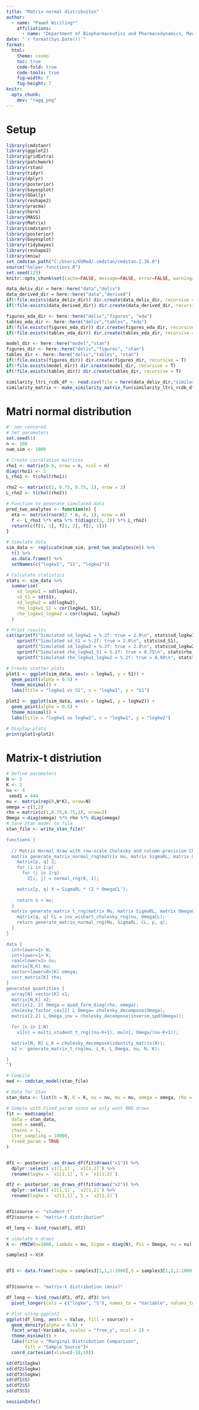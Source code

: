 ```yaml
---
title: "Matrix normal distribuiton"
author:
  - name: "Paweł Wiczling*"
    affiliations:
      - name: "Department of Biopharmaceutics and Pharmacodynamics, Medical University of Gdańsk, Gen. J. Hallera 107, 80-416 Gdańsk, Poland"
date: "`r format(Sys.Date())`"
format:
  html:
    theme: cosmo
    toc: true
    code-fold: true  
    code-tools: true
    fig-width: 7
    fig-height: 7
knitr:
  opts_chunk: 
    dev: "ragg_png"
---
```


# Setup

```r
library(cmdstanr)
library(ggplot2)
library(gridExtra)
library(patchwork)
library(rstan)
library(tidyr)
library(dplyr)
library(posterior)
library(bayesplot)
library(GGally)
library(reshape2)
library(pracma)
library(here)
library(MASS)
library(Matrix)
library(cmdstanr)
library(posterior)
library(bayesplot)
library(tidybayes)
library(reshape2)
library(mniw)
set_cmdstan_path("C:/Users/GUMed/.cmdstan/cmdstan-2.36.0")
source("helper-functions.R")
set.seed(123) 
knitr::opts_chunk$set(cache=FALSE, message=FALSE, error=FALSE, warning=FALSE, comment=NA, out.width='95%')
```

```r
data_deliv_dir = here::here("data","deliv")
data_derived_dir = here::here("data","derived")
if(!file.exists(data_deliv_dir)) dir.create(data_deliv_dir, recursive = T)
if(!file.exists(data_derived_dir)) dir.create(data_derived_dir, recursive = T)

figures_eda_dir <- here::here("deliv","figures", "eda")
tables_eda_dir <- here::here("deliv","tables", "eda")
if(!file.exists(figures_eda_dir)) dir.create(figures_eda_dir, recursive = T)
if(!file.exists(tables_eda_dir)) dir.create(tables_eda_dir, recursive = T)

model_dir <- here::here("model","stan")  
figures_dir <- here::here("deliv","figures", "stan")
tables_dir <- here::here("deliv","tables", "stan")
if(!file.exists(figures_dir)) dir.create(figures_dir, recursive = T)
if(!file.exists(model_dir)) dir.create(model_dir, recursive = T)
if(!file.exists(tables_dir)) dir.create(tables_dir, recursive = T)
```

```r
similarity_ltri_rcdk_df <- read.csv(file = here(data_deliv_dir,"similarity_ltri_rcdk.csv"), header = TRUE)
similarity_matrix <- make_similarity_matrix_fun(similarity_ltri_rcdk_df)
```

# Matri normal distribution
```r
#' non centered
# Set parameters
set.seed(1)
n <- 100
num_sim <- 1000

# Create correlation matrices
rho1 <- matrix(0.9, nrow = n, ncol = n)
diag(rho1) <- 1
L_rho1 <- t(chol(rho1))

rho2 <- matrix(c(1, 0.75, 0.75, 1), nrow = 2)
L_rho2 <- t(chol(rho2))

# Function to generate simulated data
pred_two_analytes <- function(n) {
  eta <- matrix(rnorm(2 * n, 0, 1), nrow = n)
  f <- L_rho1 %*% eta %*% t(diag(c(2, 2)) %*% L_rho2)
  return(c(f[1, 1], f[1, 2], f[2, 1]))
}

# Simulate data
sim_data <- replicate(num_sim, pred_two_analytes(n)) %>%
  t() %>%
  as.data.frame() %>%
  setNames(c("logkw1", "S1", "logkw2"))

# Calculate statistics
stats <- sim_data %>%
  summarise(
    sd_logkw1 = sd(logkw1),
    sd_S1 = sd(S1),
    sd_logkw2 = sd(logkw2),
    rho_logkw1_S1 = cor(logkw1, S1),
    rho_logkw1_logkw2 = cor(logkw1, logkw2)
  )

# Print results
cat(sprintf("Simulated sd_logkw1 = %.2f: true = 2.0\n", stats$sd_logkw1),
    sprintf("Simulated sd_S1 = %.2f: true = 2.0\n", stats$sd_S1),
    sprintf("Simulated sd_logkw2 = %.2f: true = 2.0\n", stats$sd_logkw2),
    sprintf("Simulated rho_logkw1_S1 = %.2f: true = 0.75\n", stats$rho_logkw1_S1),
    sprintf("Simulated rho_logkw1_logkw2 = %.2f: true = 0.90\n", stats$rho_logkw1_logkw2))

# Create scatter plots
plot1 <- ggplot(sim_data, aes(x = logkw1, y = S1)) +
  geom_point(alpha = 0.5) +
  theme_minimal() +
  labs(title = "logkw1 vs S1", x = "logkw1", y = "S1")

plot2 <- ggplot(sim_data, aes(x = logkw1, y = logkw2)) +
  geom_point(alpha = 0.5) +
  theme_minimal() +
  labs(title = "logkw1 vs logkw2", x = "logkw1", y = "logkw2")

# Display plots
print(plot1+plot2)
```

# Matrix-t distriution 
```r
# Define parameters
N <- 5
K <- 2
nu <- 4
 seed1 = 444
mu <- matrix(rep(0,N*K), nrow=N)
omega = c(1,2)
rho = matrix(c(1,0.75,0.75,1), nrow=2)
Omega <-diag(omega) %*% rho %*% diag(omega)
# Save Stan model to file
stan_file <- write_stan_file("

functions {
  
  // Matrix Normal draw with row-scale Cholesky and column-precision Cholesky
  matrix generate_matrix_normal_rng(matrix mu, matrix SigmaRL, matrix OmegaCL, int p, int q) {
    matrix[p, q] Z;
    for (i in 1:p)
      for (j in 1:q)
        Z[i, j] = normal_rng(0, 1);

    matrix[p, q] X = SigmaRL * (Z * OmegaCL');
    
    return X + mu;
  }
  matrix generate_matrix_t_rng(matrix Mu, matrix SigmaRL, matrix OmegaCL, real nu, int p, int q) {
    matrix[q, q] CL = inv_wishart_cholesky_rng(nu, OmegaCL);
    return generate_matrix_normal_rng(Mu, SigmaRL, CL, p, q);
  }
}

data {
  int<lower=1> N;
  int<lower=1> K;
  real<lower=1> nu;
  matrix[N,K] mu;
  vector<lower=0>[K] omega;
  corr_matrix[K] rho; 
}
generated quantities {
  array[N] vector[K] x1;
  matrix[N,K] x2;
  matrix[2, 2] Omega = quad_form_diag(rho, omega);
  cholesky_factor_cov[2] L_Omega= cholesky_decompose(Omega); 
  matrix[2,2] L_Omega_inv = cholesky_decompose(inverse_spd(Omega));

  for (n in 1:N)
    x1[n] = multi_student_t_rng((nu-K+1), mu[n], Omega/(nu-K+1));

  matrix[N, N] L_K = cholesky_decompose(identity_matrix(N));
  x2 =  generate_matrix_t_rng(mu, L_K, L_Omega, nu, N, K);

}
")

# Compile
mod <- cmdstan_model(stan_file)

# Data for Stan
stan_data <- list(N = N, K = K, nu = nu, mu = mu, omega = omega, rho = rho)

# Sample with Fixed_param since we only want RNG draws
fit <- mod$sample(
  data = stan_data,
  seed = seed1,
  chains = 1,
  iter_sampling = 10000,
  fixed_param = TRUE
)


df1 <- posterior::as_draws_df(fit$draws("x1")) %>%
  dplyr::select(`x1[1,1]`, `x1[1,2]`) %>%
  rename(logkw = `x1[1,1]`, S = `x1[1,2]`)

df2 <- posterior::as_draws_df(fit$draws("x2")) %>%
  dplyr::select(`x2[1,1]`, `x2[1,2]`) %>%
  rename(logkw = `x2[1,1]`, S = `x2[1,2]`)


df1$source <- "student-t"
df2$source <- "matrix-t distribution"

df_long <- bind_rows(df1, df2)

# simulate n draws
X <- rMNIW(n=1000, Lambda = mu, Sigma = diag(N), Psi = Omega, nu = nu)

samples3 <-X$X


df3 <- data.frame(logkw = samples3[1,1,1:1000],S = samples3[1,2,1:1000])


df3$source <- "matrix-t distribution (mniv)"

df_long <- bind_rows(df1, df2, df3) %>%
  pivot_longer(cols = c("logkw", "S"), names_to = "Variable", values_to = "Value")

# Plot using ggplot2
ggplot(df_long, aes(x = Value, fill = source)) +
  geom_density(alpha = 0.5) +
  facet_wrap(~Variable, scales = "free_y", ncol = 1) +
  theme_minimal() +
  labs(title = "Marginal Distribution Comparison",
       fill = "Sample Source")+
  coord_cartesian(xlim=c(-10,10))

sd(df1$logkw)
sd(df2$logkw)
sd(df3$logkw)
sd(df1$S)
sd(df2$S)
sd(df3$S)
```

 
```r
sessionInfo()
```
